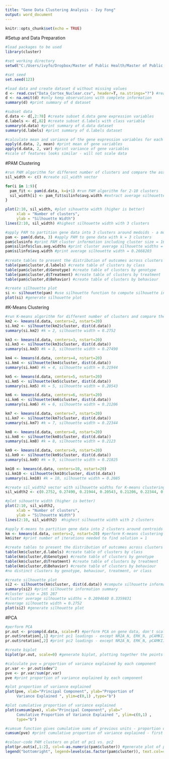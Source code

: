 ```yaml
---
title: "Gene Data Clustering Analysis - Ivy Fong"
output: word_document
---
```


```r
knitr::opts_chunk$set(echo = TRUE)
```
#Setup and Data Preparation
```r
#load packages to be used
library(cluster)
```
```r
#set working directory 
setwd("C:/Users/ivyfo/Dropbox/Master of Public Health/Master of Public Health - Courses/Fall 2018 - Courses/CHL7001 - Machine Learning/CHL7001 - Assignments/CHL7001 A3")
```     
```r
#set seed
set.seed(123)

#load data and create dataset d without missing values
d <- read.csv("Data_Cortex_Nuclear.csv", header=T, na.strings="?") #read csv data into R, specify variable names in header, return ? for missing values
d <- na.omit(d) #only keep observations with complete information
summary(d) #print summary of d dataset

#subset data
d.data <- d[,2:78] #create subset d.data gene expression variables
d.labels <- d[,82] #create subset d.labels with class variable
summary(d.data) #print summary of d.data dataset
summary(d.labels) #print summary of d.labels dataset

#calculate mean and variance of the gene expression variables for each observation
apply(d.data, 2, mean) #print mean of gene variables
apply(d.data, 2, var) #print variance of gene variables
#scale of features looks similar - will not scale data
```
#PAM Clustering
```r
#run PAM algorithm for different number of clusters and compare the associated silhouette widths
sil_width <- c() #create sil_width vector

for(i in 1:9){
  pam_fit <- pam(d.data, k=i+1) #run PAM algorithm for 2-10 clusters
  sil_width[i] <- pam_fit$silinfo$avg.width #extract average silhouette width from silinfo$avg.width to build vector
}

plot(2:10, sil_width, #plot sihouette width (higher is better)
     xlab = "Number of clusters",
     ylab = "Silhouette Width")
lines(2:10, sil_width) #highest silhouette width with 3 clusters 

#apply PAM to partition gene data into 3 clusters around medoids - a more robust version of K-means
pam <- pam(d.data, 3) #apply PAM to gene data with k = 3 clusters
pam$clusinfo #print PAM cluster information including cluster size = 169 220 163
pam$silinfo$clus.avg.widths #print cluster average silhouette widths = 0.1851879 0.3212409 0.2780063
pam$silinfo$avg.width #print average silhouette width = 0.2668203
  
#create tables to present the distribution of outcomes across clusters
table(pam$cluster,d.labels) #create table of clusters by class
table(pam$cluster,d$Genotype) #create table of clusters by genotype
table(pam$cluster,d$Treatment) #create table of clusters by treatment
table(pam$cluster,d$Behavior) #create table of clusters by behaviour

#create silhouette plot
si <- silhouette(pam) #use silhouette function to compute silhouette information for PAM clustering
plot(si) #generate silhouette plot
```
#K-Means Clustering
```r
#run K-means algorithm for different number of clusters and compare the associated silhouette widths
km2 <- kmeans(d.data, centers=2, nstart=20)
si.km2 <- silhouette(km2$cluster, dist(d.data))
summary(si.km2) #k = 2, silhouette width = 0.2752

km3 <- kmeans(d.data, centers=3, nstart=20)
si.km3 <- silhouette(km3$cluster, dist(d.data))
summary(si.km3) #k = 3, silhouette width = 0.27490

km4 <- kmeans(d.data, centers=4, nstart=20)
si.km4 <- silhouette(km4$cluster, dist(d.data))
summary(si.km4) #k = 4, silhouette width = 0.21944

km5 <- kmeans(d.data, centers=5, nstart=20)
si.km5 <- silhouette(km5$cluster, dist(d.data))
summary(si.km5) #k = 5, silhouette width = 0.20543

km6 <- kmeans(d.data, centers=6, nstart=20)
si.km6 <- silhouette(km6$cluster, dist(d.data))
summary(si.km6) #k = 6, silhouette width = 0.21206

km7 <- kmeans(d.data, centers=7, nstart=20)
si.km7 <- silhouette(km7$cluster, dist(d.data))
summary(si.km7) #k = 7, silhouette width = 0.22344

km8 <- kmeans(d.data, centers=8, nstart=20)
si.km8 <- silhouette(km8$cluster, dist(d.data))
summary(si.km8) #k = 8, silhouette width = 0.2123

km9 <- kmeans(d.data, centers=9, nstart=20)
si.km9 <- silhouette(km9$cluster, dist(d.data))
summary(si.km9) #k = 9, silhouette width = 0.21825

km10 <- kmeans(d.data, centers=10, nstart=20)
si.km10 <- silhouette(km10$cluster, dist(d.data))
summary(si.km10) #k = 10, silhouette width = 0.2085

#create sil_width2 vector with silhouette widths for K-means clustering with 2 to 10 clusters
sil_width2 <- c(0.2752, 0.27490, 0.21944, 0.20543, 0.21206, 0.22344, 0.2123, 0.21825, 0.2085)

#plot sihouette width (higher is better)
plot(2:10, sil_width2, 
     xlab = "Number of clusters",
     ylab = "Silhouette Width")
lines(2:10, sil_width2)  #highest silhouette width with 2 clusters

#apply K-means to partition gene data into 2 clusters around centroids
km <- kmeans(d.data, centers=2, nstart=20) #perform K-means clustering 20 times, create 2 clusters, pick the best solution
km$iter #print number of iterations needed to find solution = 1

#create tables to present the distribution of outcomes across clusters
table(km$cluster,d.labels) #create table of clusters by class
table(km$cluster,d$Genotype) #create table of clusters by genotype
table(km$cluster,d$Treatment) #create table of clusters by treatment
table(km$cluster,d$Behavior) #create table of clusters by behaviour
#no distinct clusters by genotype, behaviour, treatment, or class

#create silhouette plot
si2 <- silhouette(km$cluster, dist(d.data)) #compute silhouette information, dist matrix is needed - dist outputs the distance between 1st and 2nd point and so on
summary(si2) #print silhouette information summary
#cluster size = 265 287 
#cluster average silhouette widths = 0.2094640 0.3359831 
#average silhouette width = 0.2752
plot(si2) #generate silhouette plot
```
#PCA
```r
#perform PCA
pr.out <- prcomp(d.data, scale=F) #perform PCA on gene data, don't scale the data
pr.out$rotation[,1] #print pc1 loadings - except NR2A_N, ERK_N, pCAMKII_N, Bcatenin_N, loadings > 0.2, all other pc1 loadings are close to 0
pr.out$rotation[,2] #print pc2 loadings - except NR2A_N, ERK_N, pCAMKII_N loadings > 0.2, all other pc2 loadings are close to 0

#create biplot
biplot(pr.out, scale=0) #generate biplot, plotting together the points and the features based on the first 2 pc's

#calculate pve = proportion of variance explained by each component
pr.var <- pr.out$sdev^2
pve <- pr.var/sum(pr.var) 
pve #print proportion of variance explained by each component

#plot proportion of variance explained
plot(pve, xlab="Principal Component", ylab="Proportion of
     Variance Explained ", ylim=c(0,1) ,type="b")

#plot cumulative proportion of variance explained
plot(cumsum(pve), xlab="Principal Component", ylab="
     Cumulative Proportion of Variance Explained ", ylim=c(0,1) ,
     type="b")

#cumsum function gives cumulative sums of previous units - proportion of variance explained
cumsum(pve) #print cumulative proportion of variance explained - first 6 pc's explain about 92% of the data variation

#colour-code PAM clusters on plot of pc1 vs. pc2
plot(pr.out$x[,1:2], col=4-as.numeric(pam$cluster)) #generate plot of pc2 vs. pc2 with colour-coded PAM clusters
legend("bottomright", legend=levels(as.factor(pam$cluster)), text.col=4-(1:3), y.intersp=0.8) #add legend with cluster ID
```
  